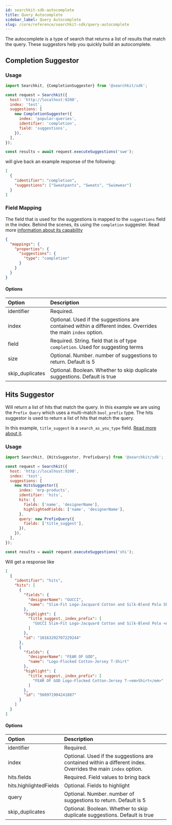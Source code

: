 ```yaml
---
id: searchkit-sdk-autocomplete
title: Query Autocomplete
sidebar_label: Query Autocomplete
slug: /core/reference/searchkit-sdk/query-autocomplete
---
```


The autocomplete is a type of search that returns a list of results that match the query. These suggestors help you quickly build an autocomplete.

## Completion Suggestor

### Usage

```javascript
import Searchkit, {CompletionSuggester} from '@searchkit/sdk';

const request = Searchkit({
  host: 'http://localhost:9200',
  index: 'test',
  suggestions: [
    new CompletionSuggester({
      index: 'popular-queries',
      identifier: 'completion',
      field: 'suggestions',
    }),
  ],
});

const results = await request.executeSuggestions('swe');
```

will give back an example response of the following:

```json
[
  {
    "identifier": "completion",
    "suggestions": ["Sweatpants", "Sweats", "Swimwear"]
  }
]
```

### Field Mapping

The field that is used for the suggestions is mapped to the `suggestions` field in the index. Behind the scenes, its using the `completion` suggester. Read more [information about its capability](https://www.elastic.co/guide/en/elasticsearch/reference/current/search-suggesters.html#completion-suggester)

```json
{
  "mappings": {
    "properties": {
      "suggestions": {
        "type": "completion"
      }
    }
  }
}
```

#### Options

| Option | Description |
| :-- | :-- |
| identifier | Required. |
| index | Optional. Used if the suggestions are contained within a different index. Overrides the main `index` option. |
| field | Required. String. field that is of type `completion`. Used for suggesting terms |
| size | Optional. Number. number of suggestions to return. Default is 5 |
| skip_duplicates | Optional. Boolean. Whether to skip duplicate suggestions. Default is true |

## Hits Suggestor

Will return a list of hits that match the query. In this example we are using the `Prefix Query` which uses a multi-match `bool_prefix` type. The hits suggestor is used to return a list of hits that match the query.

In this example, `title_suggest` is a `search_as_you_type` field. [Read more about it](https://www.elastic.co/guide/en/elasticsearch/reference/current/search-suggesters.html#search-as-you-type).

### Usage

```javascript
import Searchkit, {HitsSuggestor, PrefixQuery} from '@searchkit/sdk';

const request = Searchkit({
  host: 'http://localhost:9200',
  index: 'test',
  suggestions: [
    new HitsSuggestor({
      index: 'mrp-products',
      identifier: 'hits',
      hits: {
        fields: ['name', 'designerName'],
        highlightedFields: ['name', 'designerName'],
      },
      query: new PrefixQuery({
        fields: ['title_suggest'],
      }),
    }),
  ],
});

const results = await request.executeSuggestions('shi');
```

Will get a response like

```json
[
  {
    "identifier": "hits",
    "hits": [
      {
        "fields": {
          "designerName": "GUCCI",
          "name": "Slim-Fit Logo-Jacquard Cotton and Silk-Blend Polo Shirt"
        },
        "highlight": {
          "title_suggest._index_prefix": [
            "GUCCI Slim-Fit Logo-Jacquard Cotton and Silk-Blend Polo <em>Shirt</em>"
          ]
        },
        "id": "10163292707229244"
      },
      {
        "fields": {
          "designerName": "FEAR OF GOD",
          "name": "Logo-Flocked Cotton-Jersey T-Shirt"
        },
        "highlight": {
          "title_suggest._index_prefix": [
            "FEAR OF GOD Logo-Flocked Cotton-Jersey T-<em>Shirt</em>"
          ]
        },
        "id": "560971904241887"
      }
    ]
  }
]
```

#### Options

| Option | Description |
| :-- | :-- |
| identifier | Required. |
| index | Optional. Used if the suggestions are contained within a different index. Overrides the main `index` option. |
| hits.fields | Required. Field values to bring back |
| hits.highlightedFields | Optional. Fields to highlight |
| query | Optional. Number. number of suggestions to return. Default is 5 |
| skip_duplicates | Optional. Boolean. Whether to skip duplicate suggestions. Default is true |

